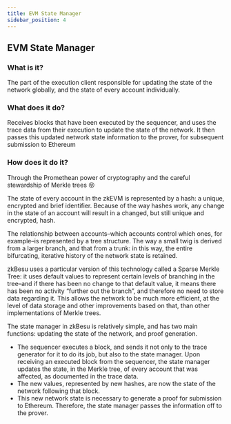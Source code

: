 ```yaml
---
title: EVM State Manager
sidebar_position: 4
---
```


## EVM State Manager

### What is it?

The part of the execution client responsible for updating the state of the network globally, and the state of every account individually.

### What does it do?

Receives blocks that have been executed by the sequencer, and uses the trace data from their execution to update the state of the network. It then passes this updated network state information to the prover, for subsequent submission to Ethereum

### How does it do it?

Through the Promethean power of cryptography and the careful stewardship of Merkle trees 😝

The state of every account in the zkEVM is represented by a hash: a unique, encrypted and brief identifier. Because of the way hashes work, any change in the state of an account will result in a changed, but still unique and encrypted, hash.

The relationship between accounts–which accounts control which ones, for example–is represented by a tree structure. The way a small twig is derived from a larger branch, and that from a trunk: in this way, the entire bifurcating, iterative history of the network state is retained.

zkBesu uses a particular version of this technology called a Sparse Merkle Tree: it uses default values to represent certain levels of branching in the tree–and if there has been no change to that default value, it means there has been no activity “further out the branch”, and therefore no need to store data regarding it. This allows the network to be much more efficient, at the level of data storage and other improvements based on that, than other implementations of Merkle trees.

The state manager in zkBesu is relatively simple, and has two main functions: updating the state of the network, and proof generation.

- The sequencer executes a block, and sends it not only to the trace generator for it to do its job, but also to the state manager. Upon receiving an executed block from the sequencer, the state manager updates the state, in the Merkle tree, of every account that was affected, as documented in the trace data.
- The new values, represented by new hashes, are now the state of the network following that block.
- This new network state is necessary to generate a proof for submission to Ethereum. Therefore, the state manager passes the information off to the prover.
